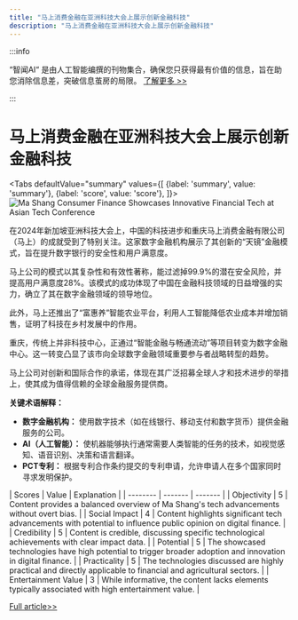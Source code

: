 ```yaml
---
title: "马上消费金融在亚洲科技大会上展示创新金融科技"
description: "马上消费金融在亚洲科技大会上展示创新金融科技"
---
```



:::info

“智闻AI“ 是由人工智能编撰的刊物集合，确保您只获得最有价值的信息，旨在助您消除信息差，突破信息茧房的局限。  [了解更多 >>](/)

:::

# 马上消费金融在亚洲科技大会上展示创新金融科技


<Tabs
	defaultValue="summary"
	values={[
	{label: 'summary', value: 'summary'},
	{label: 'score', value: 'score'},
]}>
<TabItem value="summary">
<img
  src="https://image.informedainews.com/2024/06/06/Ar-aWc-1717673956-0.jpg"
  alt="Ma Shang Consumer Finance Showcases Innovative Financial Tech at Asian Tech Conference"
/>



在2024年新加坡亚洲科技大会上，中国的科技进步和重庆马上消费金融有限公司（马上）的成就受到了特别关注。这家数字金融机构展示了其创新的“天镜”金融模式，旨在提升数字银行的安全性和用户满意度。

马上公司的模式以其复杂性和有效性著称，能过滤掉99.9%的潜在安全风险，并提高用户满意度28%。该模式的成功体现了中国在金融科技领域的日益增强的实力，确立了其在数字金融领域的领导地位。

此外，马上还推出了“富惠养”智能农业平台，利用人工智能降低农业成本并增加销售，证明了科技在乡村发展中的作用。

重庆，传统上并非科技中心，正通过“智能金融与畅通流动”等项目转变为数字金融中心。这一转变凸显了该市向全球数字金融领域重要参与者战略转型的趋势。

马上公司对创新和国际合作的承诺，体现在其广泛招募全球人才和技术进步的举措上，使其成为值得信赖的全球金融服务提供商。

**关键术语解释：**
- **数字金融机构：** 使用数字技术（如在线银行、移动支付和数字货币）提供金融服务的公司。
- **AI（人工智能）：** 使机器能够执行通常需要人类智能的任务的技术，如视觉感知、语音识别、决策和语言翻译。
- **PCT专利：** 根据专利合作条约提交的专利申请，允许申请人在多个国家同时寻求发明保护。
</TabItem>
<TabItem value="score">
	| Scores     | Value   | Explanation |
	| -------- | ------- | ------- |
	| Objectivity  | 5    | Content provides a balanced overview of Ma Shang's tech advancements without overt bias.    |
	| Social Impact | 4     | Content highlights significant tech advancements with potential to influence public opinion on digital finance.    |
	| Credibility    | 5    | Content is credible, discussing specific technological achievements with clear impact data.    |
	| Potential    | 5    | The showcased technologies have high potential to trigger broader adoption and innovation in digital finance.    |
	| Practicality    | 5    | The technologies discussed are highly practical and directly applicable to financial and agricultural sectors.    |
	| Entertainment Value    | 3    | While informative, the content lacks elements typically associated with high entertainment value.    |
</TabItem>
</Tabs>

[Full article>>](https://www.mittrchina.com/news/detail/13377)
